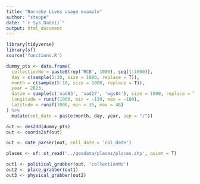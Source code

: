 ```yaml
---
title: "Barneby Lives usage example"
author: "steppe"
date: "`r Sys.Date()`"
output: html_document
---
```



```r
library(tidyverse)
library(sf)
source('functions.R')
```


```r
dummy_pts <- data.frame(
  collectionNo = paste0(rep('RCB', 1000), seq(1:1000)),
  day = c(sample(1:30, size = 1000, replace = T)),
  month = c(sample(5:10, size = 1000, replace = T)),
  year = 2023,
  datum = sample(c('nad83', 'nad27', 'wgs84'), size = 1000, replace = T),
  longitude = runif(1000, min = -120, max = -100), 
  latitude = runif(1000, min = 35, max = 48)
) %>% 
  mutate(col_date = paste(month, day, year, sep = "/"))

```

```r

out <- dms2dd(dummy_pts)
out <- coords2sf(out)

```


```r

out <- date_parser(out, coll_date = 'col_date')

```


```r

places <- sf::st_read('../geodata/places/places.shp', quiet = T)

out1 <- political_grabber(out, 'collectionNo')
out2 <- place_grabber(out1)
out3 <- physical_grabber(out2)

```


```r

```

